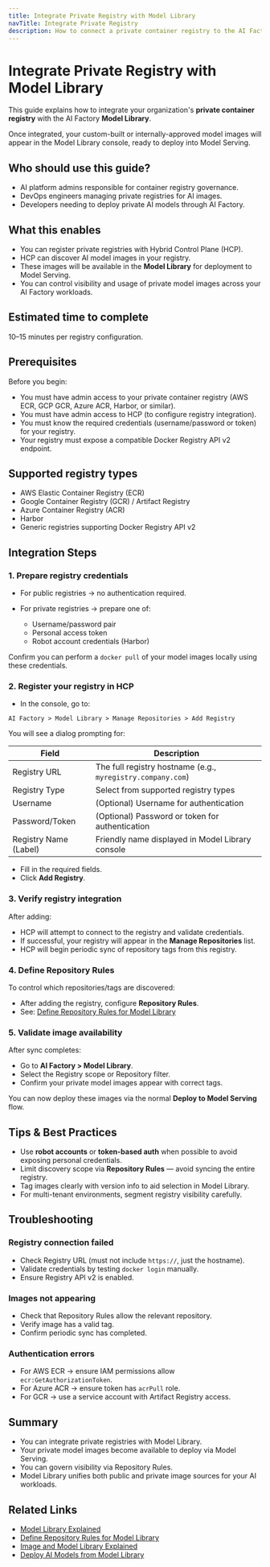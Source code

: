 ```yaml
---
title: Integrate Private Registry with Model Library
navTitle: Integrate Private Registry
description: How to connect a private container registry to the AI Factory Model Library to enable the use of your own model images.
---
```


# Integrate Private Registry with Model Library

This guide explains how to integrate your organization's **private container registry** with the AI Factory **Model Library**.

Once integrated, your custom-built or internally-approved model images will appear in the Model Library console, ready to deploy into Model Serving.

## Who should use this guide?

-   AI platform admins responsible for container registry governance.
-   DevOps engineers managing private registries for AI images.
-   Developers needing to deploy private AI models through AI Factory.

## What this enables

-   You can register private registries with Hybrid Control Plane (HCP).
-   HCP can discover AI model images in your registry.
-   These images will be available in the **Model Library** for deployment to Model Serving.
-   You can control visibility and usage of private model images across your AI Factory workloads.

## Estimated time to complete

10–15 minutes per registry configuration.

## Prerequisites

Before you begin:

-   You must have admin access to your private container registry (AWS ECR, GCP GCR, Azure ACR, Harbor, or similar).
-   You must have admin access to HCP (to configure registry integration).
-   You must know the required credentials (username/password or token) for your registry.
-   Your registry must expose a compatible Docker Registry API v2 endpoint.

## Supported registry types

-   AWS Elastic Container Registry (ECR)
-   Google Container Registry (GCR) / Artifact Registry
-   Azure Container Registry (ACR)
-   Harbor
-   Generic registries supporting Docker Registry API v2

## Integration Steps

### 1. Prepare registry credentials

-   For public registries → no authentication required.
-   For private registries → prepare one of:

    -   Username/password pair
    -   Personal access token
    -   Robot account credentials (Harbor)

Confirm you can perform a `docker pull` of your model images locally using these credentials.

### 2. Register your registry in HCP

-   In the console, go to:

`AI Factory > Model Library > Manage Repositories > Add Registry`

You will see a dialog prompting for:

| Field                 | Description                                                 |
| --------------------- | ----------------------------------------------------------- |
| Registry URL          | The full registry hostname (e.g., `myregistry.company.com`) |
| Registry Type         | Select from supported registry types                        |
| Username              | (Optional) Username for authentication                      |
| Password/Token        | (Optional) Password or token for authentication             |
| Registry Name (Label) | Friendly name displayed in Model Library console            |

-   Fill in the required fields.
-   Click **Add Registry**.

### 3. Verify registry integration

After adding:

-   HCP will attempt to connect to the registry and validate credentials.
-   If successful, your registry will appear in the **Manage Repositories** list.
-   HCP will begin periodic sync of repository tags from this registry.

### 4. Define Repository Rules

To control which repositories/tags are discovered:

-   After adding the registry, configure **Repository Rules**.
-   See: [Define Repository Rules for Model Library](define-repository-rules)

### 5. Validate image availability

After sync completes:

-   Go to **AI Factory > Model Library**.
-   Select the Registry scope or Repository filter.
-   Confirm your private model images appear with correct tags.

You can now deploy these images via the normal **Deploy to Model Serving** flow.

## Tips & Best Practices

-   Use **robot accounts** or **token-based auth** when possible to avoid exposing personal credentials.
-   Limit discovery scope via **Repository Rules** — avoid syncing the entire registry.
-   Tag images clearly with version info to aid selection in Model Library.
-   For multi-tenant environments, segment registry visibility carefully.

## Troubleshooting

### Registry connection failed

-   Check Registry URL (must not include `https://`, just the hostname).
-   Validate credentials by testing `docker login` manually.
-   Ensure Registry API v2 is enabled.

### Images not appearing

-   Check that Repository Rules allow the relevant repository.
-   Verify image has a valid tag.
-   Confirm periodic sync has completed.

### Authentication errors

-   For AWS ECR → ensure IAM permissions allow `ecr:GetAuthorizationToken`.
-   For Azure ACR → ensure token has `acrPull` role.
-   For GCR → use a service account with Artifact Registry access.

## Summary

-   You can integrate private registries with Model Library.
-   Your private model images become available to deploy via Model Serving.
-   You can govern visibility via Repository Rules.
-   Model Library unifies both public and private image sources for your AI workloads.

## Related Links

-   [Model Library Explained](/edb-postgres-ai/ai-factory/learn/explained/model-library-explained)
-   [Define Repository Rules for Model Library](define-repository-rules)
-   [Image and Model Library Explained](/edb-postgres-ai/hybrid-manager/ai-factory/learn/explained/model-image-library-explained/)
-   [Deploy AI Models from Model Library](how-to-deploy-ai-models)
